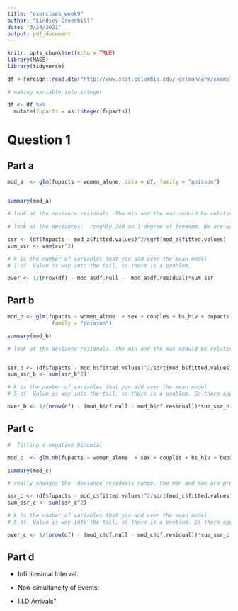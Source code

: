 ```yaml
---
title: "exercises_week9"
author: "Lindsey Greenhill"
date: "3/24/2021"
output: pdf_document
---
```


```r
knitr::opts_chunk$set(echo = TRUE)
library(MASS)
library(tidyverse)

df <-foreign::read.dta("http://www.stat.columbia.edu/~gelman/arm/examples/risky.behavior/risky_behaviors.dta")

# making variable into integer

df <- df %>%
  mutate(fupacts = as.integer(fupacts))
```


# Question 1

## Part a

```r

mod_a  <- glm(fupacts ~ women_alone, data = df, family = "poisson")


summary(mod_a)

# look at the deviance residuals. The min and the max should be relatively equal in absolute value. If they aren't, it hints at overdispersion. 

# look at the deviances:  roughly 240 on 1 degree of freedom. We are way in the tail. So much so that we don't have to do the p chisq thing. 

ssr <- (df$fupacts - mod_a$fitted.values)^2/sqrt(mod_a$fitted.values)
sum_ssr <- sum(ssr^2)

# k is the number of variables that you add over the mean model
# 1 df. Value is way into the tail, so there is a problem. 

over <- 1/(nrow(df) - mod_a$df.null -  mod_a$df.residual)*sum_ssr

```

## Part b

```r
mod_b <- glm(fupacts ~ women_alone  + sex + couples + bs_hiv + bupacts, data = df,
              family = "poisson")

summary(mod_b)

# look at the deviance residuals. The min and the max should be relatively equal in absolute value. If they aren't, it hints at overdispersion. 


ssr_b <- (df$fupacts - mod_b$fitted.values)^2/sqrt(mod_b$fitted.values)
sum_ssr_b <- sum(ssr_b^2)

# k is the number of variables that you add over the mean model
# 5 df. Value is way into the tail, so there is a problem. So there appears to be overdispersion. It is over 3.84 (alpha = .05). It means thatthe  standard errors are wrong/not calculated correctly. 

over_b <- 1/(nrow(df) - (mod_b$df.null - mod_b$df.residual))*sum_ssr_b
```

## Part c

```r

#  fitting a negative binomial

mod_c  <- glm.nb(fupacts ~ women_alone  + sex + couples + bs_hiv + bupacts, data = df)

summary(mod_c)

# really changes the  deviance residuals range. the min and max are pretty much equal now (abs value). Sex and couples become not statistically significant. 

ssr_c <- (df$fupacts - mod_c$fitted.values)^2/sqrt(mod_c$fitted.values)
sum_ssr_c <- sum(ssr_c^2)

# k is the number of variables that you add over the mean model
# 5 df. Value is way into the tail, so there is a problem. So there appears to be overdispersion. It is over 3.84 (alpha = .05). It means thatthe  standard errors are wrong/not calculated correctly. 

over_c <- 1/(nrow(df) - (mod_c$df.null - mod_c$df.residual))*sum_ssr_c

```

## Part d

* Infinitesimal Interval:

* Non-simultaneity of Events:

* I.I.D Arrivals"




